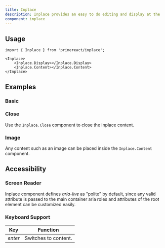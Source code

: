 ```yaml
---
title: Inplace
description: Inplace provides an easy to do editing and display at the same time where clicking the output displays the actual content.
component: inplace
---
```


## Usage

```tsx
import { Inplace } from 'primereact/inplace';
```

```tsx
<Inplace>
    <Inplace.Display></Inplace.Display>
    <Inplace.Content></Inplace.Content>
</Inplace>
```

## Examples

### Basic

<DocDemoViewer name="inplace:basic-demo" />

### Close

Use the `Inplace.Close` component to close the inplace content.

<DocDemoViewer name="inplace:close-demo" />

### Image

Any content such as an image can be placed inside the `Inplace.Content` component.

<DocDemoViewer name="inplace:image-demo" />

## Accessibility

### Screen Reader

Inplace component defines _aria-live_ as "polite" by default, since any valid attribute is passed to the main container aria roles and attributes of the root element can be customized easily.

### Keyboard Support

| Key     | Function             |
| ------- | -------------------- |
| _enter_ | Switches to content. |
